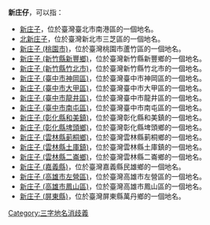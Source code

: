 {{noteTA
|1 = zh-cn:庄; zh-hk:庄; zh-tw:庄;
}}
'''新庄仔'''，可以指：
* [[東新庄子|新庄子]]，位於臺灣臺北市南港區的一個地名。
* [[北新庄子|北新庄子]]，位於臺灣新北市三芝區的一個地名。
* [[新庄子_(桃園市)|新庄子 (桃園市)]]，位於臺灣桃園市蘆竹區的一個地名。
* [[新庄子_(新竹縣新豐鄉)|新庄子 (新竹縣新豐鄉)]]，位於臺灣新竹縣新豐鄉的一個地名。
* [[新庄子_(新竹縣竹北市)|新庄子 (新竹縣竹北市)]]，位於臺灣新竹縣竹北市的一個地名。
* [[新庄子_(臺中市神岡區)|新庄子 (臺中市神岡區)]]，位於臺灣臺中市神岡區的一個地名。
* [[新庄子_(臺中市大甲區)|新庄子 (臺中市大甲區)]]，位於臺灣臺中市大甲區的一個地名。
* [[新庄子_(臺中市龍井區)|新庄子 (臺中市龍井區)]]，位於臺灣臺中市龍井區的一個地名。
* [[新庄子_(臺中市南屯區)|新庄子 (臺中市南屯區)]]，位於臺灣臺中市南屯區的一個地名。
* [[新庄子_(彰化縣和美鎮)|新庄子 (彰化縣和美鎮)]]，位於臺灣彰化縣和美鎮的一個地名。
* [[新庄子_(彰化縣埤頭鄉)|新庄子 (彰化縣埤頭鄉)]]，位於臺灣彰化縣埤頭鄉的一個地名。
* [[新庄子_(雲林縣莿桐鄉)|新庄子 (雲林縣莿桐鄉)]]，位於臺灣雲林縣莿桐鄉的一個地名。
* [[新庄子_(雲林縣土庫鎮)|新庄子 (雲林縣土庫鎮)]]，位於臺灣雲林縣土庫鎮的一個地名。
* [[新庄子_(雲林縣二崙鄉)|新庄子 (雲林縣二崙鄉)]]，位於臺灣雲林縣二崙鄉的一個地名。
* [[新庄子_(嘉義縣)|新庄子 (嘉義縣)]]，位於臺灣嘉義縣民雄鄉的一個地名。
* [[新庄子_(高雄市左營區)|新庄子 (高雄市左營區)]]，位於臺灣高雄市左營區的一個地名。
* [[新庄子_(高雄市鳳山區)|新庄子 (高雄市鳳山區)]]，位於臺灣高雄市鳳山區的一個地名。
* [[新庄子_(屏東縣)|新庄子 (屏東縣)]]，位於臺灣屏東縣萬丹鄉的一個地名。
[[Category:三字地名消歧義|Category:三字地名消歧義]]